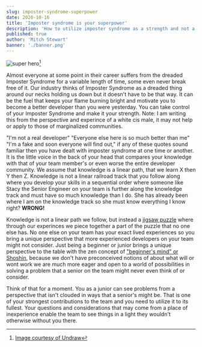 ```yaml
---
slug: imposter-syndrome-superpower
date: 2020-10-16
title: 'Imposter syndrome is your superpower'
description: 'How to utilize imposter syndrome as a strength and not a weakness'
published: true
author: 'Mitch Stewart'
banner: './banner.png'
---
```


![super hero](./superhero_2.png)[^1]

Almost everyone at some point in their career suffers from the dreaded Imposter Syndrome for a variable length of time, some even never break free of it. Our industry thinks of Imposter Syndrome as a dreaded thing around our necks holding us down but it doesn't have to be that way. It can be the fuel that keeps your flame burning bright and motivate you to become a better developer than you were yesterday. You can take control of your Imposter Syndrome and make it your strength. Note: I am writing this from the perspective and experince of a white cis male, it may not help or apply to those of marginalized communities.

"I'm not a real developer" "Everyone else here is so much better than me" "I'm a fake and soon everyone will find out," if any of these quotes sound familiar then you have dealt with imposter syndrome at one time or another. It is the little voice in the back of your head that compares your knowledge with that of your team member's or even worse the entire developer community. We assume that knowledge is a linear path, that we learn X then Y then Z. Knowledge is not a linear railroad track that you follow along where you develop your skills in a sequential order where someone like Stacy the Senior Engineer on your team is further along the knowledge track and must have so much knowledge than I do. She has already been where I am on the knowledge track so she must know everything I know right? **WRONG!**

Knowledge is not a linear path we follow, but instead a [jigsaw puzzle](https://youtu.be/vtIzMaLkCaM?t=1809) where through our experinces we piece together a part of the puzzle that no one else has. No one else on your team has your exact lived experiences so you bring a unique perspective that more experienced developers on your team might not consider. Just being a beginner or junior brings a unique perspective to the table with the zen concept of ["beginner's mind" or Shoshin](https://zenhabits.net/beginner/), because we don't have preconceived notions of about what will or wont work we are much more eager and open to a world of possibilities in solving a problem that a senior on the team might never even think of or consider.

Think of that for a moment. You as a junior can see problems from a perspective that isn't clouded in ways that a senior's might be. That is one of your strongest contributions to the team and you need to utilize it to its fullest. Your questions and considerations that may come from a place of inexperience enable the team to see things in a light they wouldn't otherwise without you there.

[^1]: [Image courtesy of Undraw](https://undraw.co/)
